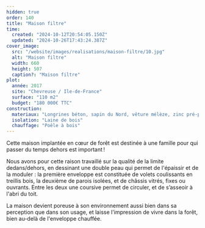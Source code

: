 ```yaml
---
hidden: true
order: 140
title: "Maison filtre"
time:
  created: "2024-10-12T20:54:05.150Z"
  updated: "2024-10-26T17:43:24.387Z"
cover_image:
  src: "/website/images/realisations/maison-filtre/10.jpg"
  alt: "Maison filtre"
  width: 660
  height: 507
  caption?: "Maison filtre"
plot:
  année: 2017
  site: "Chevreuse / Ile-de-France"
  surface: "110 m2"
  budget: "180 000€ TTC"
construction:
  materiaux: "Longrines béton, sapin du Nord, vêture mélèze, zinc pré-patiné"
  isolation: "Laine de bois"
  chauffage: "Poêle à bois"
---
```


Cette maison implantée en cœur de forêt est destinée à une famille pour qui passer du temps dehors est important !

Nous avons pour cette raison travaillé sur la qualité de la limite dedans/dehors, en dessinant une double peau qui permet de l'épaissir et de la moduler :
la première enveloppe est constituée de volets coulissants en treillis bois, la deuxième de parois isolées, et de châssis vitrés, fixes ou ouvrants. Entre les deux une coursive permet de circuler, et de s’asseoir à l'abri du toit.

La maison devient poreuse à son environnement aussi bien dans sa perception que dans son usage, et laisse l'impression de vivre dans la forêt, bien au-delà de l'enveloppe chauffée.
